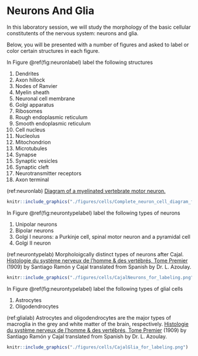 # Neurons And Glia

In this laboratory session, we will study the morphology of the basic cellular constitutents of the nervous system: neurons and glia.

Below, you will be presented with a number of figures and asked to label or color certain structures in each figure.

In Figure \@ref(fig:neuronlabel) label the following structures

1. Dendrites
1. Axon hillock
1. Nodes of Ranvier
1. Myelin sheath
1. Neuronal cell membrane
1. Golgi apparatus
1. Ribosomes
1. Rough endoplasmic reticulum
1. Smooth endoplasmic reticulum
1. Cell nucleus
1. Nucleolus
1. Mitochondrion
1. Microtubules
1. Synapse
1. Synaptic vesicles
1. Synaptic cleft
1. Neurotransmitter receptors
1. Axon terminal

(ref:neuronlab) [Diagram of a myelinated vertebrate motor neuron.](https://commons.wikimedia.org/wiki/File:Complete_neuron_cell_diagram_en.svg)


```r
knitr::include_graphics("./figures/cells/Complete_neuron_cell_diagram_for_labelling.svg")
```
In Figure \@ref(fig:neurontypelabel) label the following types of neurons

1. Unipolar neurons
1. Bipolar neurons
1. Golgi I neurons: a Purkinje cell, spinal motor neuron and a pyramidal cell
1. Golgi II neuron 

(ref:neurontypelab) Morpholoigcally distinct types of neurons after Cajal. [Histologie du système nerveux de l'homme & des vertébrés, Tome Premier](https://wellcomelibrary.org/item/b2129592x#?c=0&m=0&s=0&cv=14&z=0%2C-3.48%2C1%2C8.6591) (1909) by Santiago Ramón y Cajal translated from Spanish by Dr. L. Azoulay.

```r
knitr::include_graphics("./figures/cells/CajalNeurons_for_labeling.png")
```

In Figure \@ref(fig:neurontypelabel) label the following types of glial cells

1. Astrocytes
1. Oligodendrocytes

(ref:glialab) Astrocytes and oligodendrocytes are the major types of macroglia in the grey and white matter of the brain, respectively. [Histologie du système nerveux de l'homme & des vertébrés, Tome Premier](https://wellcomelibrary.org/item/b2129592x#?c=0&m=0&s=0&cv=14&z=0%2C-3.48%2C1%2C8.6591) (1909) by Santiago Ramón y Cajal translated from Spanish by Dr. L. Azoulay.

```r
knitr::include_graphics("./figures/cells/CajalGlia_for_labeling.png")
```
